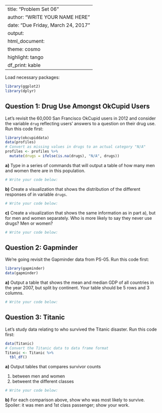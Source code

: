 
---
title: "Problem Set 06"
author: "WRITE YOUR NAME HERE"
date: "Due Friday, March 24, 2017"
output:
  html_document:
    theme: cosmo
    highlight: tango
    df_print: kable
---

Load necessary packages:

```r
library(ggplot2)
library(dplyr)
```




## Question 1: Drug Use Amongst OkCupid Users

Let's revisit the 60,000 San Francisco OkCupid users in 2012 and consider the 
variable `drug` reflecting users' answers to a question on their drug use. Run
this code first:

```r
library(okcupiddata)
data(profiles)
# Convert as missing values in drugs to an actual category "N/A"
profiles <- profiles %>% 
  mutate(drugs = ifelse(is.na(drugs), "N/A", drugs))
```


**a)** Type in a series of commands that will output a table of how many men and
women there are in this population.


```r
# Write your code below:

```


**b)** Create a visualization that shows the distribution of the different
responses of in variable `drugs`.


```r
# Write your code below:

```

**c)** Create a visualization that shows the same information as in part a), but
for men and women separately. Who is more likely to say they never use drugs?
Men or women?


```r
# Write your code below:

```






## Question 2: Gapminder

We're going revisit the Gapminder data from PS-05. Run this code first:

```r
library(gapminder)
data(gapminder)
```


**a)** Output a table that shows the mean and median GDP of all countries in the
year 2007, but split by continent. Your table should be 5 rows and 3 columns.


```r
# Write your code below:

```









## Question 3: Titanic

Let's study data relating to who survived the Titanic disaster. Run this code
first:

```r
data(Titanic)
# Convert the Titanic data to data frame format
Titanic <- Titanic %>% 
  tbl_df()
```


**a)** Output tables that compares survivor counts

1. between men and women
1. betweent the different classes



```r
# Write your code below:

```


**b)** For each comparison above, show who was most likely to survive. Spoiler: 
it was men and 1st class passenger; show your work.
